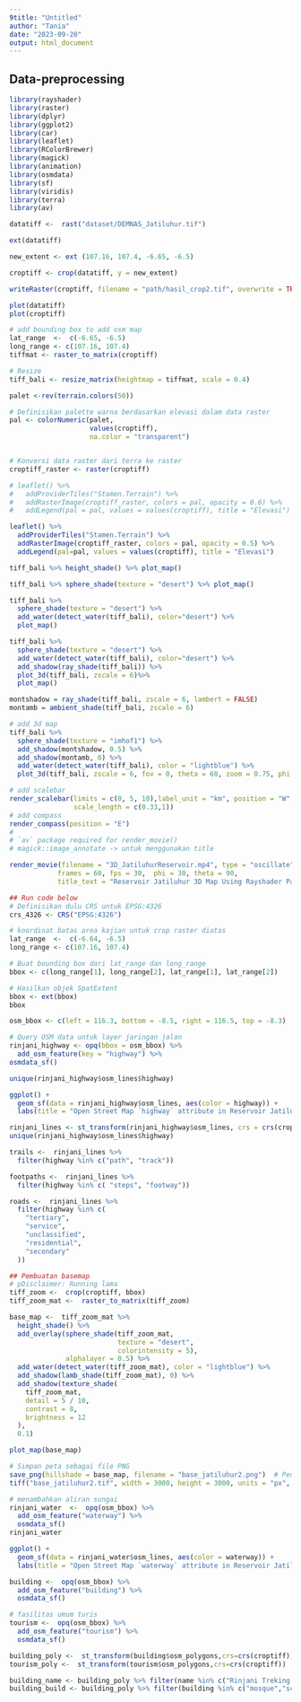 ---
9title: "Untitled"
author: "Tania"
date: "2023-09-20"
output: html_document
---
## Data-preprocessing
```{r}
library(rayshader)
library(raster)
library(dplyr)
library(ggplot2)
library(car)
library(leaflet)
library(RColorBrewer)
library(magick)
library(animation)
library(osmdata)
library(sf)
library(viridis) 
library(terra)
library(av)
```


```{r}
datatiff <-  rast("dataset/DEMNAS_Jatiluhur.tif")
```
```{r}
ext(datatiff)
```
```{r}
new_extent <- ext (107.16, 107.4, -6.65, -6.5)

croptiff <- crop(datatiff, y = new_extent)
```
```{r}
writeRaster(croptiff, filename = "path/hasil_crop2.tif", overwrite = TRUE)
```


```{r}
plot(datatiff)
plot(croptiff)
```
```{r}
# add bounding box to add osm map
lat_range  <-  c(-6.65, -6.5)
long_range <- c(107.16, 107.4)
tiffmat <- raster_to_matrix(croptiff)
```
```{r}
# Resize
tiff_bali <- resize_matrix(heightmap = tiffmat, scale = 0.4)
```

```{r}
palet <-rev(terrain.colors(50))

# Definisikan palette warna berdasarkan elevasi dalam data raster
pal <- colorNumeric(palet,
                    values(croptiff),
                    na.color = "transparent")


# Konversi data raster dari terra ke raster
croptiff_raster <- raster(croptiff)

# leaflet() %>%
#   addProviderTiles("Stamen.Terrain") %>%
#   addRasterImage(croptiff_raster, colors = pal, opacity = 0.6) %>%
#   addLegend(pal = pal, values = values(croptiff), title = "Elevasi")

leaflet() %>%
  addProviderTiles("Stamen.Terrain") %>%
  addRasterImage(croptiff_raster, colors = pal, opacity = 0.5) %>%
  addLegend(pal=pal, values = values(croptiff), title = "Elevasi")
```
```{r}
tiff_bali %>% height_shade() %>% plot_map()
```
```{r}
tiff_bali %>% sphere_shade(texture = "desert") %>% plot_map()
```
```{r}
tiff_bali %>% 
  sphere_shade(texture = "desert") %>% 
  add_water(detect_water(tiff_bali), color="desert") %>%
  plot_map()
```
```{r}
tiff_bali %>% 
  sphere_shade(texture = "desert") %>% 
  add_water(detect_water(tiff_bali), color="desert") %>%
  add_shadow(ray_shade(tiff_bali)) %>%
  plot_3d(tiff_bali, zscale = 6)%>%
  plot_map()
```
```{r}
montshadow = ray_shade(tiff_bali, zscale = 6, lambert = FALSE)
montamb = ambient_shade(tiff_bali, zscale = 6)

# add 3d map
tiff_bali %>%
  sphere_shade(texture = "imhof1") %>%
  add_shadow(montshadow, 0.5) %>%
  add_shadow(montamb, 0) %>%
  add_water(detect_water(tiff_bali), color = "lightblue") %>%
  plot_3d(tiff_bali, zscale = 6, fov = 0, theta = 60, zoom = 0.75, phi = 45)

# add scalebar
render_scalebar(limits = c(0, 5, 10),label_unit = "km", position = "W", y = 50,
                scale_length = c(0.33,1))
# add compass
render_compass(position = "E")
#
# `av` package required for render_movie()
# magick::image_annotate -> untuk menggunakan title

render_movie(filename = "3D_JatiluhurReservoir.mp4", type = "oscillate",
            frames = 60, fps = 30,  phi = 30, theta = 90,
            title_text = "Reservoir Jatiluhur 3D Map Using Rayshader Packages 2")
```
```{r}
## Run code below
# Definisikan dulu CRS untuk EPSG:4326
crs_4326 <- CRS("EPSG:4326")

# koordinat batas area kajian untuk crop raster diatas
lat_range  <-  c(-6.64, -6.5)
long_range <- c(107.16, 107.4)

# Buat bounding box dari lat_range dan long_range
bbox <- c(long_range[1], long_range[2], lat_range[1], lat_range[2])

# Hasilkan objek SpatExtent
bbox <- ext(bbox)
bbox
```
```{r}
osm_bbox <- c(left = 116.3, bottom = -8.5, right = 116.5, top = -8.3)

# Query OSM data untuk layer jaringan jalan
rinjani_highway <- opq(bbox = osm_bbox) %>%
  add_osm_feature(key = "highway") %>%
osmdata_sf()
```

```{r}
unique(rinjani_highway$osm_lines$highway)
```
```{r}
ggplot() +
  geom_sf(data = rinjani_highway$osm_lines, aes(color = highway)) +
  labs(title = "Open Street Map `highway` attribute in Reservoir Jatiluhur National Park")
```
```{r}
rinjani_lines <- st_transform(rinjani_highway$osm_lines, crs = crs(croptiff))
unique(rinjani_highway$osm_lines$highway)
```

```{r}
trails <-  rinjani_lines %>%
  filter(highway %in% c("path", "track"))

footpaths <-  rinjani_lines %>%
  filter(highway %in% c( "steps", "footway"))

roads <-  rinjani_lines %>%
  filter(highway %in% c(
    "tertiary",
    "service",
    "unclassified",
    "residential",
    "secondary"
  ))
```

```{r}
## Pembuatan basemap
# pDisclaimer: Running lama
tiff_zoom <-  crop(croptiff, bbox)
tiff_zoom_mat <-  raster_to_matrix(tiff_zoom)

base_map <-  tiff_zoom_mat %>%
  height_shade() %>%
  add_overlay(sphere_shade(tiff_zoom_mat,
                           texture = "desert",
                           colorintensity = 5),
              alphalayer = 0.5) %>%
  add_water(detect_water(tiff_zoom_mat), color = "lightblue") %>%
  add_shadow(lamb_shade(tiff_zoom_mat), 0) %>%
  add_shadow(texture_shade(
    tiff_zoom_mat,
    detail = 5 / 10,
    contrast = 8,
    brightness = 12
  ),
  0.1)

plot_map(base_map)
```
```{r}
# Simpan peta sebagai file PNG
save_png(hillshade = base_map, filename = "base_jatiluhur2.png")  # Pengaturan lebar, tinggi, dan resolusi
tiff("base_jatiluhur2.tif", width = 3000, height = 3000, units = "px", res = 300)
```

```{r}
# menambahkan aliran sungai
rinjani_water  <-  opq(osm_bbox) %>%
  add_osm_feature("waterway") %>%
  osmdata_sf()
rinjani_water
```
```{r}
ggplot() +
  geom_sf(data = rinjani_water$osm_lines, aes(color = waterway)) +
  labs(title = "Open Street Map `waterway` attribute in Reservoir Jatiluhur National Park")
```
```{r}
building <-  opq(osm_bbox) %>% 
  add_osm_feature("building") %>% 
  osmdata_sf() 

# fasilitas umum turis
tourism <-  opq(osm_bbox) %>% 
  add_osm_feature("tourism") %>% 
  osmdata_sf() 

building_poly <-  st_transform(building$osm_polygons,crs=crs(croptiff))
tourism_poly <-  st_transform(tourism$osm_polygons,crs=crs(croptiff))
```

```{r}
building_name <- building_poly %>% filter(name %in% c("Rinjani Treking Center (abandoned)","Bukit Senaru Homestay"))
building_build <- building_poly %>% filter(building %in% c("mosque","school", "house"))

```

